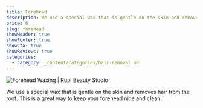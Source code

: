 ```yaml
---
title: Forehead
description: We use a special wax that is gentle on the skin and removes hair from the root. This is a great way to keep your forehead nice and clean.
price: 6
slug: forehead
showHeader: true
showFooter: true
showCta: true
showReviews: true
categories:
  - category: _content/categories/hair-removal.md
---
```


![Forehead Waxing | Rupi Beauty Studio](/uploads/services/wax-sheet.webp 'Forehead Waxing  | Rupi Beauty Studio')

We use a special wax that is gentle on the skin and removes hair from the root. This is a great way to keep your forehead nice and clean.
